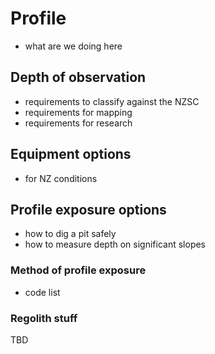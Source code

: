 # Profile

- what are we doing here 

## Depth of observation

- requirements to classify against the NZSC
- requirements for mapping
- requirements for research

## Equipment options

- for NZ conditions

## Profile exposure options

- how to dig a pit safely
- how to measure depth on significant slopes

### Method of profile exposure

- code list
 
### Regolith stuff

TBD